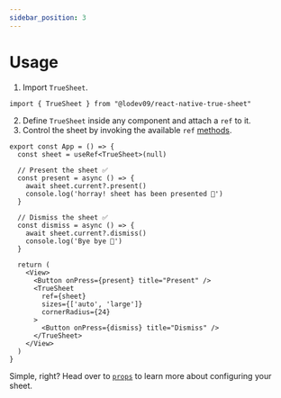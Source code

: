 ```yaml
---
sidebar_position: 3
---
```


# Usage

1. Import `TrueSheet`.

```tsx
import { TrueSheet } from "@lodev09/react-native-true-sheet"
```

2. Define `TrueSheet` inside any component and attach a `ref` to it.
3. Control the sheet by invoking the available `ref` [methods](/reference/methods).

```tsx {2-2,5-8,11-14,18-25}
export const App = () => {
  const sheet = useRef<TrueSheet>(null)

  // Present the sheet ✅
  const present = async () => {
    await sheet.current?.present()
    console.log('horray! sheet has been presented 💩')
  }

  // Dismiss the sheet ✅
  const dismiss = async () => {
    await sheet.current?.dismiss()
    console.log('Bye bye 👋')
  }

  return (
    <View>
      <Button onPress={present} title="Present" />
      <TrueSheet
        ref={sheet}
        sizes={['auto', 'large']}
        cornerRadius={24}
      >
        <Button onPress={dismiss} title="Dismiss" />
      </TrueSheet>
    </View>
  )
}
```

Simple, right? Head over to [`props`](/reference/props) to learn more about configuring your sheet.
